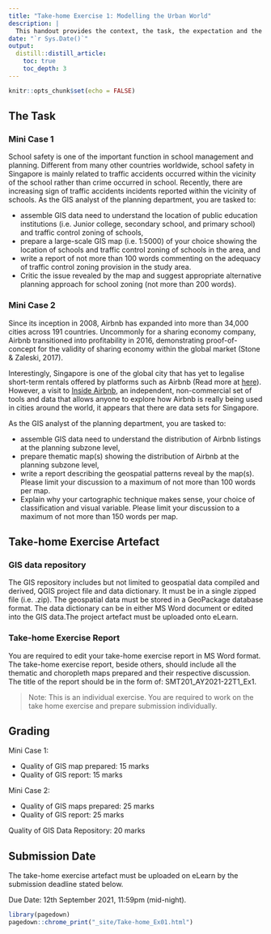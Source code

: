 ```yaml
---
title: "Take-home Exercise 1: Modelling the Urban World"
description: |
  This handout provides the context, the task, the expectation and the grading criteria of Take-home Exercise 1.  Students must review and understand them before getting started with the take-home exercise. 
date: "`r Sys.Date()`"
output:
  distill::distill_article:
    toc: true
    toc_depth: 3
---
```


```r
knitr::opts_chunk$set(echo = FALSE)
```

## The Task

### Mini Case 1

School safety is one of the important function in school management and planning.  Different from many other countries worldwide, school safety in Singapore is mainly related to traffic accidents occurred within the vicinity of the school rather than crime occurred in school.  Recently, there are increasing sign of traffic accidents incidents reported within the vicinity of schools.  As the GIS analyst of the planning department, you are tasked to:

+ assemble GIS data need to understand the location of public education institutions (i.e. Junior college, secondary school, and primary school) and traffic control zoning of schools,
+ prepare a large-scale GIS map (i.e. 1:5000) of your choice showing the location of schools and traffic control zoning of schools in the area, and
+ write a report of not more than 100 words commenting on the adequacy of traffic control zoning provision in the study area.
+ Critic the issue revealed by the map and suggest appropriate alternative planning approach for school zoning (not more than 200 words). 

### Mini Case 2

Since its inception in 2008, Airbnb has expanded into more than 34,000 cities across 191 countries. Uncommonly for a sharing economy company, Airbnb transitioned into profitability in 2016, demonstrating proof-of-concept for the validity of sharing economy within the global market (Stone & Zaleski, 2017).

Interestingly, Singapore is one of the global city that has yet to legalise short-term rentals offered by platforms such as Airbnb (Read more at [here](https://www.todayonline.com/singapore/short-term-home-sharing-remains-illegal-singapore-airbnb-disappointed)). However, a visit to [Inside Airbnb](http://insideairbnb.com/about.html), an independent, non-commercial set of tools and data that allows anyone to explore how Airbnb is really being used in cities around the world, it appears that there are data sets for Singapore.

As the GIS analyst of the planning department, you are tasked to:

+ assemble GIS data need to understand the distribution of Airbnb listings at the planning subzone level,
+ prepare thematic map(s) showing the distribution of Airbnb at the planning subzone level,
+ write a report describing the geospatial patterns reveal by the map(s).  Please limit your discussion to a maximum of not more than 100 words per map.  
+ Explain why your cartographic technique makes sense, your choice of classification and visual variable. Please limit your discussion to a maximum of not more than 150 words per map. 

## Take-home Exercise Artefact

### GIS data repository

The GIS repository includes but not limited to geospatial data compiled and derived, QGIS project file and data dictionary. It must be in a single zipped file (i.e. .zip).  The geospatial data must be stored in a GeoPackage database format.  The data dictionary can be in either MS Word document or edited into the GIS data.The project artefact must be uploaded onto eLearn.

### Take-home Exercise Report

You are required to edit your take-home exercise report in MS Word format.  The take-home exercise report, beside others, should include all the thematic and choropleth maps prepared and their respective discussion. The title of the report should be in the form of: SMT201_AY2021-22T1_Ex1.

>Note: This is an individual exercise. You are required to work on the take home exercise and prepare submission individually.

## Grading

Mini Case 1:

+ Quality of GIS map prepared: 15 marks
+ Quality of GIS report: 15 marks

Mini Case 2:

+ Quality of GIS maps prepared: 25 marks
+ Quality of GIS report: 25 marks

Quality of GIS Data Repository: 20 marks

## Submission Date

The take-home exercise artefact must be uploaded on eLearn by the submission deadline stated below. 

Due Date: 12th September 2021, 11:59pm (mid-night). 


```r
library(pagedown)
pagedown::chrome_print("_site/Take-home_Ex01.html")
```


